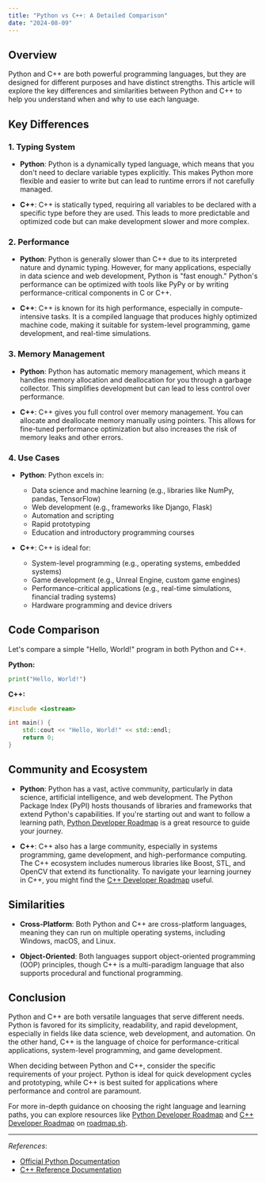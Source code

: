 ```yaml
---
title: "Python vs C++: A Detailed Comparison"
date: "2024-08-09"
---
```


## Overview

Python and C++ are both powerful programming languages, but they are designed for different purposes and have distinct strengths. This article will explore the key differences and similarities between Python and C++ to help you understand when and why to use each language.

## Key Differences

### 1. **Typing System**

- **Python**: Python is a dynamically typed language, which means that you don't need to declare variable types explicitly. This makes Python more flexible and easier to write but can lead to runtime errors if not carefully managed.

- **C++**: C++ is statically typed, requiring all variables to be declared with a specific type before they are used. This leads to more predictable and optimized code but can make development slower and more complex.

### 2. **Performance**

- **Python**: Python is generally slower than C++ due to its interpreted nature and dynamic typing. However, for many applications, especially in data science and web development, Python is "fast enough." Python's performance can be optimized with tools like PyPy or by writing performance-critical components in C or C++.

- **C++**: C++ is known for its high performance, especially in compute-intensive tasks. It is a compiled language that produces highly optimized machine code, making it suitable for system-level programming, game development, and real-time simulations.

### 3. **Memory Management**

- **Python**: Python has automatic memory management, which means it handles memory allocation and deallocation for you through a garbage collector. This simplifies development but can lead to less control over performance.

- **C++**: C++ gives you full control over memory management. You can allocate and deallocate memory manually using pointers. This allows for fine-tuned performance optimization but also increases the risk of memory leaks and other errors.

### 4. **Use Cases**

- **Python**: Python excels in:
  - Data science and machine learning (e.g., libraries like NumPy, pandas, TensorFlow)
  - Web development (e.g., frameworks like Django, Flask)
  - Automation and scripting
  - Rapid prototyping
  - Education and introductory programming courses

- **C++**: C++ is ideal for:
  - System-level programming (e.g., operating systems, embedded systems)
  - Game development (e.g., Unreal Engine, custom game engines)
  - Performance-critical applications (e.g., real-time simulations, financial trading systems)
  - Hardware programming and device drivers

## Code Comparison

Let's compare a simple "Hello, World!" program in both Python and C++.

**Python:**

```python
print("Hello, World!")
```

**C++:**

```cpp
#include <iostream>

int main() {
    std::cout << "Hello, World!" << std::endl;
    return 0;
}
```

## Community and Ecosystem

- **Python**: Python has a vast, active community, particularly in data science, artificial intelligence, and web development. The Python Package Index (PyPI) hosts thousands of libraries and frameworks that extend Python's capabilities. If you're starting out and want to follow a learning path, [Python Developer Roadmap](https://roadmap.sh/python) is a great resource to guide your journey.

- **C++**: C++ also has a large community, especially in systems programming, game development, and high-performance computing. The C++ ecosystem includes numerous libraries like Boost, STL, and OpenCV that extend its functionality. To navigate your learning journey in C++, you might find the [C++ Developer Roadmap](https://roadmap.sh/cpp) useful.

## Similarities

- **Cross-Platform**: Both Python and C++ are cross-platform languages, meaning they can run on multiple operating systems, including Windows, macOS, and Linux.

- **Object-Oriented**: Both languages support object-oriented programming (OOP) principles, though C++ is a multi-paradigm language that also supports procedural and functional programming.

## Conclusion

Python and C++ are both versatile languages that serve different needs. Python is favored for its simplicity, readability, and rapid development, especially in fields like data science, web development, and automation. On the other hand, C++ is the language of choice for performance-critical applications, system-level programming, and game development.

When deciding between Python and C++, consider the specific requirements of your project. Python is ideal for quick development cycles and prototyping, while C++ is best suited for applications where performance and control are paramount.

For more in-depth guidance on choosing the right language and learning paths, you can explore resources like [Python Developer Roadmap](https://roadmap.sh/python) and [C++ Developer Roadmap](https://roadmap.sh/cpp) on [roadmap.sh](https://roadmap.sh).

---

*References*:
- [Official Python Documentation](https://docs.python.org/3/)
- [C++ Reference Documentation](https://en.cppreference.com/)

<RelatedComparisons
    currentLanguages='Python-C++'
/>